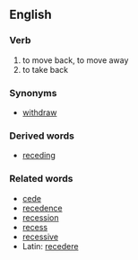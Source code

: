 ==English==
===Verb===
# to move back, to move away
# to take back

===Synonyms===
*[[withdraw]]

===Derived words===
*[[receding]]

===Related words===
*[[cede]]
*[[recedence]]
*[[recession]]
*[[recess]]
*[[recessive]]
*Latin: [[recedere]]